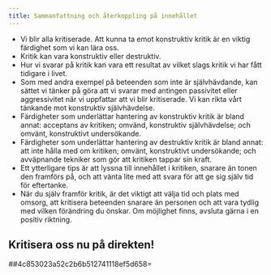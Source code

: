 ```yaml
---
title: Sammanfattning och återkoppling på innehållet
---
```


-   Vi blir alla kritiserade. Att kunna ta emot konstruktiv kritik är en
    viktig färdighet som vi kan lära oss.
-   Kritik kan vara konstruktiv eller destruktiv.
-   Hur vi svarar på kritik kan vara ett resultat av vilket slags kritik
    vi har fått tidigare i livet.
-   Som med andra exempel på beteenden som inte är självhävdande, kan
    sättet vi tänker på göra att vi svarar med antingen passivitet eller
    aggressivitet när vi uppfattar att vi blir kritiserade. Vi kan rikta
    vårt tänkande mot konstruktiv självhävdelse.
-   Färdigheter som underlättar hantering av konstruktiv kritik är bland
    annat: acceptans av kritiken; omvänd, konstruktiv självhävdelse; och
    omvänt, konstruktivt undersökande.
-   Färdigheter som underlättar hantering av destruktiv kritik är bland
    annat: att inte hålla med om kritiken; omvänt, konstruktivt
    undersökande; och avväpnande tekniker som gör att kritiken tappar
    sin kraft.
-   Ett ytterligare tips är att lyssna till innehållet i kritiken,
    snarare än tonen den framförs på, och att vänta lite med att svara
    för att ge sig själv tid för eftertanke.
-   När du själv framför kritik, är det viktigt att välja tid och plats
    med omsorg, att kritisera beteenden snarare än personen och att vara
    tydlig med vilken förändring du önskar. Om möjlighet finns, avsluta
    gärna i en positiv riktning.

## Kritisera oss nu på direkten!

##4c853023a52c2b6b512741118ef5d658=
